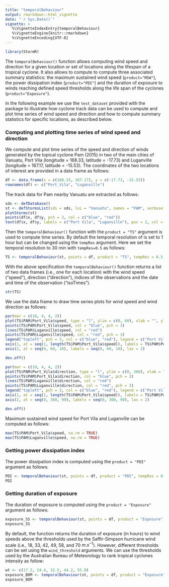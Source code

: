 ```yaml
---
title: "temporalBehaviour"
output: rmarkdown::html_vignette
date: "`r Sys.Date()`"
vignette: >
   %\VignetteIndexEntry{temporalBehaviour}
   %\VignetteEngine{knitr::rmarkdown}
   %\VignetteEncoding{UTF-8}
---
```



``` r
library(StormR)
```

The `temporalBehaviour()` function allows computing wind speed and direction for
a given location or set of locations along the lifespan of a tropical cyclone.
It also allows to compute to compute three associated summary statistics: the
maximum sustained wind speed (`product="MSW"`), the power dissipation index
(`product="PDI"`) and the duration of exposure to winds reaching defined speed
thresholds along the life span of the cyclones (`product="Exposure"`).

In the following example we use the `test_dataset` provided with the package to
illustrate how cyclone track data can be used to compute and plot time series of
wind speed and direction and how to compute summary statistics for specific
locations, as described below.

### Computing and plotting time series of wind speed and direction

We compute and plot time series of the speed and direction of winds generated by
the topical cyclone Pam (2015) in two of the main cities of Vanuatu, Port Vila
(longitude = 168.33, latitude = -17.73) and Luganville (longitude = 167.17,
latitude = -15.53). The coordinates of the two locations of interest are
provided in a data frame as follows:

``` r
df <- data.frame(x = c(168.33, 167.17), y = c(-17.73, -15.53))
rownames(df) <- c("Port_Vila", "Luganville")
```

The track data for Pam nearby Vanuatu are extracted as follows:

``` r
sds <- defDatabase()
st <- defStormsList(sds = sds, loi = "Vanuatu", names = "PAM", verbose = 0)
plotStorms(st)
points(df$x, df$y, pch = 3, col = c("blue", "red"))
text(df$x, df$y, labels = c("Port Vila", "Luganville"), pos = 2, col = c("blue", "red"), cex = 0.8)
```

Then the `temporalBehaviour()` function with the `product = "TS"` argument is
used to compute time series. By default the temporal resolution of is set to 1
hour but can be changed using the `tempRes` argument. Here we set the temporal
resolution to 30 min with `tempRes=0.5` as follows:

``` r
TS <- temporalBehaviour(st, points = df, product = "TS", tempRes = 0.5, verbose = 0)
```

With the above specification the `temporalBehaviour()` function returns a list
of two data frames (i.e., one for each location) with the wind speed ("speed"),
direction ("direction"), indices of the observations and the date and time of
the observation ("isoTimes").

``` r
str(TS)
```

We use the data frame to draw time series plots for wind speed and wind
direction as follows:

``` r
par(mar = c(10, 4, 4, 2))
plot(TS$PAM$Port_Vila$speed, type = "l", ylim = c(0, 60), xlab = "", ylab = "Wind speed (m/s)", axes = FALSE, col = "blue")
points(TS$PAM$Port_Vila$speed, col = "blue", pch = 3)
lines(TS$PAM$Luganville$speed, col = "red")
points(TS$PAM$Luganville$speed, col = "red", pch = 3)
legend("topleft", pch = 3, col = c("blue", "red"), legend = c("Port Vila", "Luganville"), bty = "n")
axis(1, at = seq(1, length(TS$PAM$Port_Vila$speed)), labels = TS$PAM$Port_Vila$isoTimes, las = 2)
axis(2, at = seq(0, 60, 10), labels = seq(0, 60, 10), las = 2)
```

``` r
dev.off()
```

``` r
par(mar = c(10, 4, 4, 2))
plot(TS$PAM$Port_Vila$direction, type = "l", ylim = c(0, 360), xlab = "", ylab = "Wind direction (degree north)", axes = FALSE, col = "blue")
points(TS$PAM$Port_Vila$direction, col = "blue", pch = 3)
lines(TS$PAM$Luganville$direction, col = "red")
points(TS$PAM$Luganville$direction, col = "red", pch = 3)
legend("topleft", pch = 3, col = c("blue", "red"), legend = c("Port Vila", "Luganville"), bty = "n")
axis(1, at = seq(1, length(TS$PAM$Port_Vila$speed)), labels = TS$PAM$Port_Vila$isoTimes, las = 2)
axis(2, at = seq(0, 360, 90), labels = seq(0, 360, 90), las = 2)
```

``` r
dev.off()
```

Maximum sustained wind speed for Port Vila and Luganville can be computed as
follows:

``` r
max(TS$PAM$Port_Vila$speed, na.rm = TRUE)
max(TS$PAM$Luganville$speed, na.rm = TRUE)
```

### Getting power dissipation index

The power dissipation index is computed using the `product = "PDI"` argument as
follows:

``` r
PDI <- temporalBehaviour(st, points = df, product = "PDI", tempRes = 0.5, verbose = 0)
PDI
```

### Getting duration of exposure

The duration of exposure is computed using the `product = "Exposure"` argument
as follows:

``` r
exposure_SS <- temporalBehaviour(st, points = df, product = "Exposure", tempRes = 0.5, verbose = 0)
exposure_SS
```

By default, the function returns the duration of exposure (in hours) to wind
speeds above the thresholds used by the Saffir-Simpson hurricane wind scale
(i.e., 18, 33, 42, 49, 58, and 70 $m.s^{-1}$). However, different thresholds can
be set using the `wind_threshold` arguments. We can use the thresholds used by
the Australian Bureau of Meteorology to rank tropical cyclones intensity as
follow:

``` r
wt <- c(17.2, 24.4, 32.5, 44.2, 55.0)
exposure_BOM <- temporalBehaviour(st, points = df, product = "Exposure", tempRes = 0.5, windThreshold = wt, verbose = 0)
exposure_BOM
```
